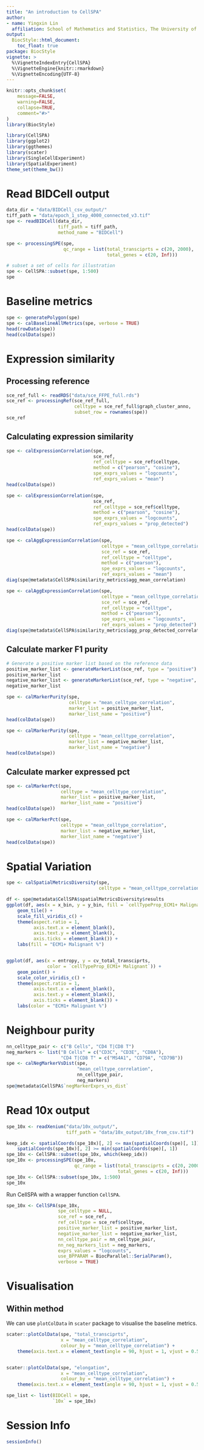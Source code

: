 ```yaml
---
title: "An introduction to CellSPA"
author:
- name: Yingxin Lin
  affiliation: School of Mathematics and Statistics, The University of Sydney, Australia
output:
  BiocStyle::html_document:
    toc_float: true
package: BiocStyle
vignette: >
  %\VignetteIndexEntry{CellSPA}
  %\VignetteEngine{knitr::rmarkdown}
  %\VignetteEncoding{UTF-8}
---
```



```r
knitr::opts_chunk$set(
    message=FALSE,
    warning=FALSE,
    collapse=TRUE,
    comment="#>"
)
library(BiocStyle)
```




```r
library(CellSPA)
library(ggplot2)
library(ggthemes)
library(scater)
library(SingleCellExperiment)
library(SpatialExperiment)
theme_set(theme_bw())
```


# Read BIDCell output

```r
data_dir = "data/BIDCell_csv_output/"
tiff_path = "data/epoch_1_step_4000_connected_v3.tif"
spe <- readBIDCell(data_dir,
                   tiff_path = tiff_path,
                   method_name = "BIDCell")
```


```r
spe <- processingSPE(spe,
                     qc_range = list(total_transciprts = c(20, 2000),
                                     total_genes = c(20, Inf)))

```


```r
# subset a set of cells for illustration
spe <- CellSPA::subset(spe, 1:500)
spe
```


# Baseline metrics


```r
spe <- generatePolygon(spe)
spe <- calBaselineAllMetrics(spe, verbose = TRUE)
head(rowData(spe))
head(colData(spe))
```



# Expression similarity

## Processing reference

```r
sce_ref_full <- readRDS("data/sce_FFPE_full.rds")
sce_ref <- processingRef(sce_ref_full, 
                         celltype = sce_ref_full$graph_cluster_anno, 
                         subset_row = rownames(spe))
sce_ref
```


## Calculating expression similarity 

```r
spe <- calExpressionCorrelation(spe, 
                                sce_ref,
                                ref_celltype = sce_ref$celltype,
                                method = c("pearson", "cosine"),
                                spe_exprs_values = "logcounts",
                                ref_exprs_values = "mean")
head(colData(spe))
```

```r
spe <- calExpressionCorrelation(spe, 
                                sce_ref,
                                ref_celltype = sce_ref$celltype,
                                method = c("pearson", "cosine"),
                                spe_exprs_values = "logcounts",
                                ref_exprs_values = "prop_detected")
head(colData(spe))
```

```r
spe <- calAggExpressionCorrelation(spe,
                                   celltype = "mean_celltype_correlation",
                                   sce_ref = sce_ref,
                                   ref_celltype = "celltype",
                                   method = c("pearson"),
                                   spe_exprs_values = "logcounts",
                                   ref_exprs_values = "mean")
diag(spe@metadata$CellSPA$similarity_metrics$agg_mean_correlation)
```
```r
spe <- calAggExpressionCorrelation(spe,
                                   celltype = "mean_celltype_correlation",
                                   sce_ref = sce_ref,
                                   ref_celltype = "celltype",
                                   method = c("pearson"),
                                   spe_exprs_values = "logcounts",
                                   ref_exprs_values = "prop_detected")
diag(spe@metadata$CellSPA$similarity_metrics$agg_prop_detected_correlation)
```



## Calculate marker F1 purity


```r
# Generate a positive marker list based on the reference data
positive_marker_list <- generateMarkerList(sce_ref, type = "positive")
positive_marker_list
negative_marker_list <- generateMarkerList(sce_ref, type = "negative", t = 1)
negative_marker_list
```




```r
spe <- calMarkerPurity(spe,
                       celltype = "mean_celltype_correlation",
                       marker_list = positive_marker_list,
                       marker_list_name = "positive")
head(colData(spe))
```



```r
spe <- calMarkerPurity(spe,
                       celltype = "mean_celltype_correlation",
                       marker_list = negative_marker_list,
                       marker_list_name = "negative")
head(colData(spe))
```


## Calculate marker expressed pct


```r

spe <- calMarkerPct(spe,
                    celltype = "mean_celltype_correlation",
                    marker_list = positive_marker_list,
                    marker_list_name = "positive")
head(colData(spe))
```



```r

spe <- calMarkerPct(spe,
                    celltype = "mean_celltype_correlation",
                    marker_list = negative_marker_list,
                    marker_list_name = "negative")
head(colData(spe))
```



# Spatial Variation

```r
spe <- calSpatialMetricsDiversity(spe, 
                                  celltype = "mean_celltype_correlation")
```


```r
df <- spe@metadata$CellSPA$spatialMetricsDiversity$results
ggplot(df, aes(x = x_bin, y = y_bin, fill = `cellTypeProp_ECM1+ Malignant`)) +
    geom_tile() +
    scale_fill_viridis_c() +
    theme(aspect.ratio = 1, 
          axis.text.x = element_blank(),
          axis.text.y = element_blank(),
          axis.ticks = element_blank()) +
    labs(fill = "ECM1+ Malignant %") 


ggplot(df, aes(x = entropy, y = cv_total_transciprts, 
               color = `cellTypeProp_ECM1+ Malignant`)) +
    geom_point() +
    scale_color_viridis_c() +
    theme(aspect.ratio = 1, 
          axis.text.x = element_blank(),
          axis.text.y = element_blank(),
          axis.ticks = element_blank()) +
    labs(color = "ECM1+ Malignant %")
```


# Neighbour purity

```r
nn_celltype_pair <- c("B Cells", "CD4 T|CD8 T")
neg_markers <- list("B Cells" = c("CD3C", "CD3E", "CD8A"),
                    "CD4 T|CD8 T" = c("MS4A1", "CD79A", "CD79B"))
spe <- calNegMarkerVsDist(spe,
                          "mean_celltype_correlation",
                          nn_celltype_pair,
                          neg_markers)
spe@metadata$CellSPA$`negMarkerExprs_vs_dist`
```


# Read 10x output


```r
spe_10x <- readXenium("data/10x_output/",
                      tiff_path = "data/10x_output/10x_from_csv.tif")
```


```r

keep_idx <- spatialCoords(spe_10x)[, 2] <= max(spatialCoords(spe)[, 1]) &
    spatialCoords(spe_10x)[, 2] >= min(spatialCoords(spe)[, 1])
spe_10x <- CellSPA::subset(spe_10x, which(keep_idx))
spe_10x <- processingSPE(spe_10x,
                         qc_range = list(total_transciprts = c(20, 2000),
                                         total_genes = c(20, Inf)))
spe_10x <- CellSPA::subset(spe_10x, 1:500)
spe_10x
```





Run CellSPA with a wrapper function `CellSPA`.

```r
spe_10x <- CellSPA(spe_10x,
                   spe_celltype = NULL,
                   sce_ref = sce_ref,
                   ref_celltype = sce_ref$celltype,
                   positive_marker_list = positive_marker_list,
                   negative_marker_list = negative_marker_list,
                   nn_celltype_pair = nn_celltype_pair,
                   nn_neg_markers_list = neg_markers,
                   exprs_values = "logcounts",
                   use_BPPARAM = BiocParallel::SerialParam(),
                   verbose = TRUE)
```


# Visualisation

## Within method

We can use `plotColData` in `scater` package to visualise the baseline metrics.

```r
scater::plotColData(spe, "total_transciprts", 
                    x = "mean_celltype_correlation", 
                    colour_by = "mean_celltype_correlation") +
    theme(axis.text.x = element_text(angle = 90, hjust = 1, vjust = 0.5))


scater::plotColData(spe, "elongation", 
                    x = "mean_celltype_correlation", 
                    colour_by = "mean_celltype_correlation") +
    theme(axis.text.x = element_text(angle = 90, hjust = 1, vjust = 0.5))
```


```r
spe_list <- list(BIDCell = spe,
                 `10x` = spe_10x)
```



# Session Info

```r
sessionInfo()
```


